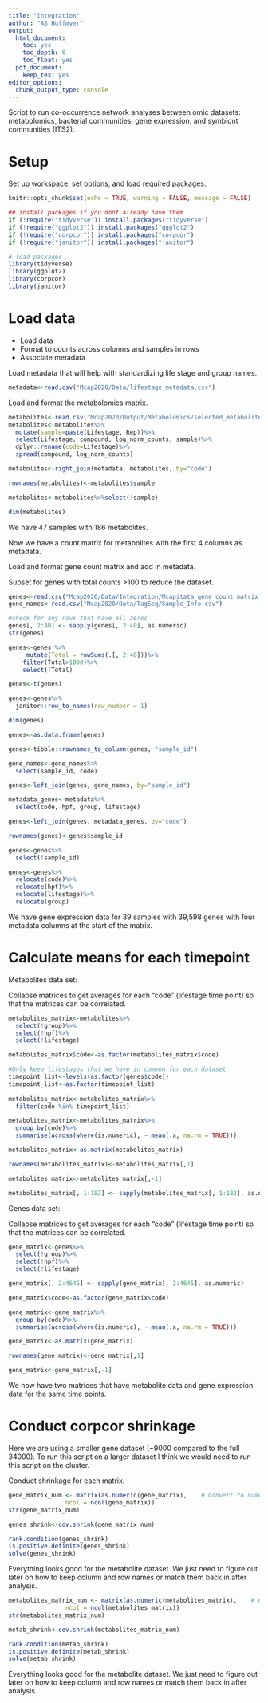 ```yaml
---
title: "Integration"
author: "AS Huffmyer"
output:
  html_document:
    toc: yes
    toc_depth: 6
    toc_float: yes
  pdf_document:
    keep_tex: yes
editor_options: 
  chunk_output_type: console
---
```


Script to run co-occurrence network analyses between omic datasets: metabolomics, bacterial communities, gene expression, and symbiont communities (ITS2).  

# **Setup**  

Set up workspace, set options, and load required packages.    
```r
knitr::opts_chunk$set(echo = TRUE, warning = FALSE, message = FALSE)
```

```r
## install packages if you dont already have them
if (!require("tidyverse")) install.packages("tidyverse")
if (!require("ggplot2")) install.packages("ggplot2")
if (!require("corpcor")) install.packages("corpcor")
if (!require("janitor")) install.packages("janitor")

# load packages
library(tidyverse)
library(ggplot2)
library(corpcor)
library(janitor)

```

# **Load data** 

- Load data  
- Format to counts across columns and samples in rows  
- Associate metadata  

Load metadata that will help with standardizing life stage and group names.  
```r
metadata<-read.csv("Mcap2020/Data/lifestage_metadata.csv")
```

Load and format the metabolomics matrix.  

```r
metabolites<-read.csv("Mcap2020/Output/Metabolomics/selected_metabolites.csv")
metabolites<-metabolites%>%
  mutate(sample=paste(Lifestage, Rep))%>%
  select(Lifestage, compound, log_norm_counts, sample)%>%
  dplyr::rename(code=Lifestage)%>%
  spread(compound, log_norm_counts)

metabolites<-right_join(metadata, metabolites, by="code")

rownames(metabolites)<-metabolites$sample

metabolites<-metabolites%>%select(!sample)

dim(metabolites)
```

We have 47 samples with 186 metabolites.  

Now we have a count matrix for metabolites with the first 4 columns as metadata.  

Load and format gene count matrix and add in metadata.  

Subset for genes with total counts >100 to reduce the dataset.  
```r
genes<-read.csv("Mcap2020/Data/Integration/Mcapitata_gene_count_matrix.csv")
gene_names<-read.csv("Mcap2020/Data/TagSeq/Sample_Info.csv")

#check for any rows that have all zeros
genes[, 2:40] <- sapply(genes[, 2:40], as.numeric)
str(genes)

genes<-genes %>%
     mutate(Total = rowSums(.[, 2:40]))%>%
    filter(Total>1000)%>%
    select(!Total)

genes<-t(genes)

genes<-genes%>%
  janitor::row_to_names(row_number = 1)

dim(genes)

genes<-as.data.frame(genes)

genes<-tibble::rownames_to_column(genes, "sample_id")

gene_names<-gene_names%>%
  select(sample_id, code)

genes<-left_join(genes, gene_names, by="sample_id")

metadata_genes<-metadata%>%
  select(code, hpf, group, lifestage)

genes<-left_join(genes, metadata_genes, by="code")

rownames(genes)<-genes$sample_id

genes<-genes%>%
  select(!sample_id)

genes<-genes%>%
  relocate(code)%>%
  relocate(hpf)%>%
  relocate(lifestage)%>%
  relocate(group)
```

We have gene expression data for 39 samples with 39,598 genes with four metadata columns at the start of the matrix.  

# **Calculate means for each timepoint**  

Metabolites data set:  

Collapse matrices to get averages for each "code" (lifestage time point) so that the matrices can be correlated.
  
```r
metabolites_matrix<-metabolites%>%
  select(!group)%>%
  select(!hpf)%>%
  select(!lifestage)

metabolites_matrix$code<-as.factor(metabolites_matrix$code)

#Only keep lifestages that we have in common for each dataset 
timepoint_list<-levels(as.factor(genes$code))
timepoint_list<-as.factor(timepoint_list)
  
metabolites_matrix<-metabolites_matrix%>%  
  filter(code %in% timepoint_list)

metabolites_matrix<-metabolites_matrix%>%  
  group_by(code)%>%
  summarise(across(where(is.numeric), ~ mean(.x, na.rm = TRUE)))

metabolites_matrix<-as.matrix(metabolites_matrix)

rownames(metabolites_matrix)<-metabolites_matrix[,1]

metabolites_matrix<-metabolites_matrix[,-1]

metabolites_matrix[, 1:182] <- sapply(metabolites_matrix[, 1:182], as.numeric)
```

Genes data set:  

Collapse matrices to get averages for each "code" (lifestage time point) so that the matrices can be correlated.    
```r
gene_matrix<-genes%>%
  select(!group)%>%
  select(!hpf)%>%
  select(!lifestage)

gene_matrix[, 2:4645] <- sapply(gene_matrix[, 2:4645], as.numeric)

gene_matrix$code<-as.factor(gene_matrix$code)

gene_matrix<-gene_matrix%>%  
  group_by(code)%>%
  summarise(across(where(is.numeric), ~ mean(.x, na.rm = TRUE)))

gene_matrix<-as.matrix(gene_matrix)

rownames(gene_matrix)<-gene_matrix[,1]

gene_matrix<-gene_matrix[,-1]
```


We now have two matrices that have metabolite data and gene expression data for the same time points.  

# **Conduct corpcor shrinkage**  

Here we are using a smaller gene dataset (~9000 compared to the full 34000). To run this script on a larger dataset I think we would need to run this script on the cluster.  

Conduct shrinkage for each matrix.  
```r
gene_matrix_num <- matrix(as.numeric(gene_matrix),    # Convert to numeric matrix
                ncol = ncol(gene_matrix))
str(gene_matrix_num)

genes_shrink<-cov.shrink(gene_matrix_num) 
```

```r
rank.condition(genes_shrink) 
is.positive.definite(genes_shrink)  
solve(genes_shrink)
```

Everything looks good for the metabolite dataset. We just need to figure out later on how to keep column and row names or match them back in after analysis.  


```r
metabolites_matrix_num <- matrix(as.numeric(metabolites_matrix),    # Convert to numeric matrix
                ncol = ncol(metabolites_matrix))
str(metabolites_matrix_num)

metab_shrink<-cov.shrink(metabolites_matrix_num) 
```

```r
rank.condition(metab_shrink) 
is.positive.definite(metab_shrink)  
solve(metab_shrink)
```

Everything looks good for the metabolite dataset. We just need to figure out later on how to keep column and row names or match them back in after analysis.  
